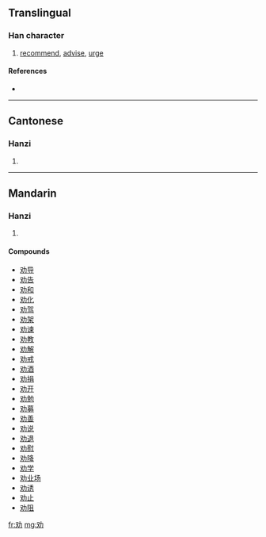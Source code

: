 {{also|勸}}
==Translingual==

===Han character===
{{Han char|rn=19|rad=力|as=02|sn=4|four=|canj=水大尸 (EKS)}}

# [[recommend]], [[advise]], [[urge]]

====References====
* {{Han ref|kx=0146.101|dkj=02293|hdz=10365.070|uh=529D|ud=21149}}

----

==Cantonese==

===Hanzi===
{{yue-hanzi|jyut=|y=hyun3|tra=勸}}

# {{defn|Cantonese}}

----

==Mandarin==

===Hanzi===
{{cmn-hanzi|tra=勸|pin=[[quàn]] ([[quan4]])|wg=ch'üan<sup>4</sup>}}

# {{defn|Mandarin}}

====Compounds====
* [[劝导]]
* [[劝告]]
* [[劝和]]
* [[劝化]]
* [[劝驾]]
* [[劝架]]
* [[劝谏]]
* [[劝教]]
* [[劝解]]
* [[劝戒]]
* [[劝酒]]
* [[劝捐]]
* [[劝开]]
* [[劝勉]]
* [[劝募]]
* [[劝善]]
* [[劝说]]
* [[劝退]]
* [[劝慰]]
* [[劝降]]
* [[劝学]]
* [[劝业场]]
* [[劝诱]]
* [[劝止]]
* [[劝阻]]

[[fr:劝]]
[[mg:劝]]